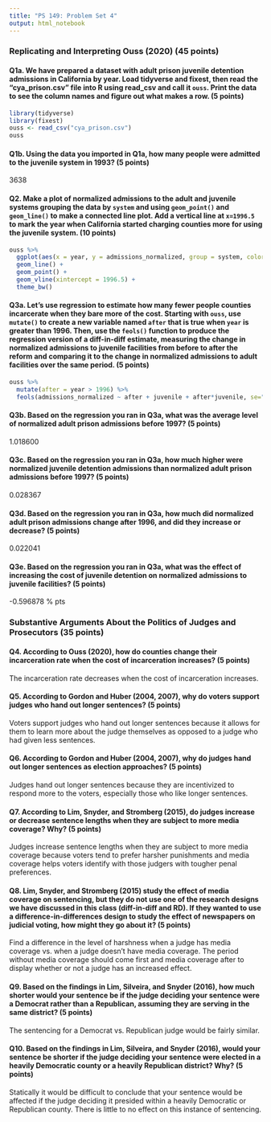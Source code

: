 ```yaml
---
title: "PS 149: Problem Set 4"
output: html_notebook
---
```


### Replicating and Interpreting Ouss (2020) (45 points)

#### Q1a. We have prepared a dataset with adult prison juvenile detention admissions in California by year. Load tidyverse and fixest, then read the "cya_prison.csv" file into R using read_csv and call it `ouss`. Print the data to see the column names and figure out what makes a row. (5 points)

```r
library(tidyverse)
library(fixest)
ouss <- read_csv("cya_prison.csv")
ouss
```


#### Q1b. Using the data you imported in Q1a, how many people were admitted to the juvenile system in 1993? (5 points) 
3638



#### Q2. Make a plot of normalized admissions to the adult and juvenile systems grouping the data by `system` and using `geom_point()` and `geom_line()` to make a connected line plot. Add a vertical line at `x=1996.5` to mark the year when California started charging counties more for using the juvenile system. (10 points) 

```r
ouss %>%
  ggplot(aes(x = year, y = admissions_normalized, group = system, color = system)) +
  geom_line() +
  geom_point() +
  geom_vline(xintercept = 1996.5) +
  theme_bw()
```


#### Q3a. Let's use regression to estimate how many fewer people counties incarcerate when they bare more of the cost. Starting with `ouss`, use `mutate()` to create a new variable named `after` that is true when `year` is greater than 1996. Then, use the `feols()` function to produce the regression version of a diff-in-diff estimate, measuring the change in normalized admissions to juvenile facilities from before to after the reform and comparing it to the change in normalized admissions to adult facilities over the same period. (5 points) 

```r
ouss %>%
  mutate(after = year > 1996) %>%
  feols(admissions_normalized ~ after + juvenile + after*juvenile, se="hetero", data=.)
```


#### Q3b. Based on the regression you ran in Q3a, what was the average level of normalized adult prison admissions before 1997? (5 points)
1.018600




#### Q3c. Based on the regression you ran in Q3a, how much higher were normalized juvenile detention admissions than normalized adult prison admissions before 1997? (5 points)
0.028367




#### Q3d. Based on the regression you ran in Q3a, how much did normalized adult prison admissions change after 1996, and did they increase or decrease? (5 points)
0.022041



#### Q3e. Based on the regression you ran in Q3a, what was the effect of increasing the cost of juvenile detention on normalized admissions to juvenile facilities? (5 points)
-0.596878 % pts





### Substantive Arguments About the Politics of Judges and Prosecutors (35 points)

#### Q4. According to Ouss (2020), how do counties change their incarceration rate when the cost of incarceration increases? (5 points)
The incarceration rate decreases when the cost of incarceration increases. 




#### Q5. According to Gordon and Huber (2004, 2007), why do voters support judges who hand out longer sentences? (5 points)
Voters support judges who hand out longer sentences because it allows for them to learn more about the judge themselves as opposed to a judge who had given less sentences.




#### Q6. According to Gordon and Huber (2004, 2007), why do judges hand out longer sentences as election approaches? (5 points)
Judges hand out longer sentences because they are incentivized to respond more to the voters, especially those who like longer sentences.




#### Q7. According to Lim, Snyder, and Stromberg (2015), do judges increase or decrease sentence lengths when they are subject to more media coverage? Why? (5 points)
Judges increase sentence lengths when they are subject to more media coverage because voters tend to prefer harsher punishments and media coverage helps voters identify with those judgers with tougher penal preferences. 


#### Q8. Lim, Snyder, and Stromberg (2015) study the effect of media coverage on sentencing, but they do not use one of the research designs we have discussed in this class (diff-in-diff and RD). If they wanted to use a difference-in-differences design to study the effect of newspapers on judicial voting, how might they go about it? (5 points)
Find a difference in the level of harshness when a judge has media coverage vs. when a judge doesn't have media coverage. The period without media coverage should come first and media coverage after to display whether or not a judge has an increased effect. 




#### Q9. Based on the findings in Lim, Silveira, and Snyder (2016), how much shorter would your sentence be if the judge deciding your sentence were a Democrat rather than a Republican, assuming they are serving in the same district? (5 points)
The sentencing for a Democrat vs. Republican judge would be fairly similar.




#### Q10. Based on the findings in Lim, Silveira, and Snyder (2016), would your sentence be shorter if the judge deciding your sentence were elected in a heavily Democratic county or a heavily Republican district? Why? (5 points)
Statically it would be difficult to conclude that your sentence would be affected if the judge deciding it presided within a heavily Democratic or Republican county. There is little to no effect on this instance of sentencing.



